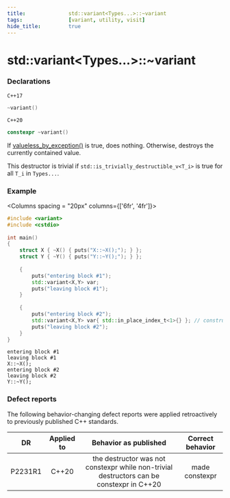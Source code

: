 ```yaml
---
title:				std::variant<Types...>::~variant
tags:				[variant, utility, visit]
hide_title:			true
---
```


# std::variant&lt;Types...>::~variant

### Declarations
`C++17`
```cpp
~variant()
```
`C++20`
```cpp
constexpr ~variant()
```

If [valueless_by_exception()](./valueless_by_exception) is true, does nothing. Otherwise, destroys the currently contained value.

This destructor is trivial if `std::is_trivially_destructible_v<T_i>` is true for all `T_i` in `Types...`.

### Example

<Columns spacing = "20px" columns={['6fr', '4fr']}>
<div>

```cpp
#include <variant>
#include <cstdio>
 
int main()
{
    struct X { ~X() { puts("X::~X();"); } };
    struct Y { ~Y() { puts("Y::~Y();"); } };
 
    {
        puts("entering block #1");
        std::variant<X,Y> var;
        puts("leaving block #1");
    }
 
    {
        puts("entering block #2");
        std::variant<X,Y> var{ std::in_place_index_t<1>{} }; // constructs var(Y)
        puts("leaving block #2");
    }
}
```

</div>

<div>

```plaintext title="Result"
entering block #1
leaving block #1
X::~X();
entering block #2
leaving block #2
Y::~Y();
```

</div>
</Columns>

### Defect reports
The following behavior-changing defect reports were applied retroactively to previously published C++ standards.

|    DR   | Applied to |                                   Behavior as published                                  | Correct behavior |
|:-------:|:----------:|:----------------------------------------------------------------------------------------:|:----------------:|
| P2231R1 | C++20      | the destructor was not constexpr while non-trivial destructors can be constexpr in C++20 | made constexpr   |